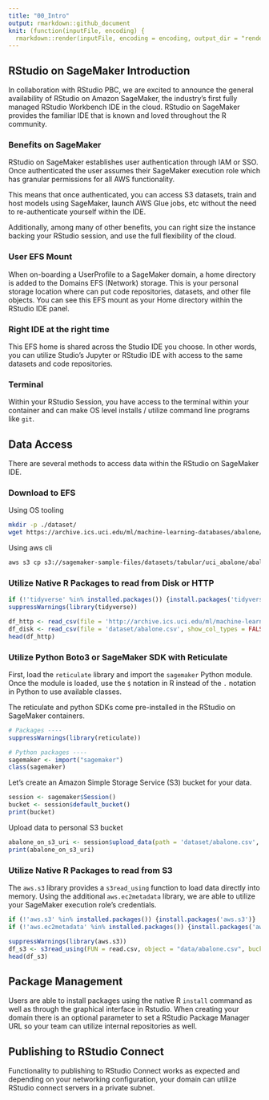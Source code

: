 ```yaml
---
title: "00_Intro"
output: rmarkdown::github_document
knit: (function(inputFile, encoding) {
  rmarkdown::render(inputFile, encoding = encoding, output_dir = "rendered") })
---
```


## RStudio on SageMaker Introduction
In collaboration with RStudio PBC, we are excited to announce the general 
availability of RStudio on Amazon SageMaker, the industry’s first fully managed 
RStudio Workbench IDE in the cloud. RStudio on SageMaker provides the familiar 
IDE that is known and loved throughout the R community.

### Benefits on SageMaker
RStudio on SageMaker establishes user authentication through IAM or SSO. Once 
authenticated the user assumes their SageMaker execution role which has granular 
permissions for all AWS functionality.

This means that once authenticated, you can access S3 datasets, train and host 
models using SageMaker, launch AWS Glue jobs, etc without the need to 
re-authenticate yourself within the IDE.

Additionally, among many of other benefits, you can right size the instance 
backing your RStudio session, and use the full flexibility of the cloud.

### User EFS Mount
When on-boarding a UserProfile to a SageMaker domain, a home directory is added 
to the Domains EFS (Network) storage. This is your personal storage location 
where can put code repositories, datasets, and other file objects. You can 
see this EFS mount as your Home directory within the RStudio IDE panel.

### Right IDE at the right time
This EFS home is shared across the Studio IDE you choose. In other words, you 
can utilize Studio's Jupyter or RStudio IDE with access to the same datasets 
and code repositories. 

### Terminal
Within your RStudio Session, you have access to the terminal within your 
container and can make OS level installs / utilize command line programs like 
`git`. 

## Data Access
There are several methods to access data within the RStudio on SageMaker IDE. 

### Download to EFS
Using OS tooling
```bash
mkdir -p ./dataset/
wget https://archive.ics.uci.edu/ml/machine-learning-databases/abalone/abalone.data -O ./dataset/abalone.csv
```


Using aws cli
```bash
aws s3 cp s3://sagemaker-sample-files/datasets/tabular/uci_abalone/abalone.csv ./dataset/
```


### Utilize Native R Packages to read from Disk or HTTP
```r
if (!'tidyverse' %in% installed.packages()) {install.packages('tidyverse')}
suppressWarnings(library(tidyverse))
```

```r
df_http <- read_csv(file = 'http://archive.ics.uci.edu/ml/machine-learning-databases/abalone/abalone.data', show_col_types = FALSE)
df_disk <- read_csv(file = 'dataset/abalone.csv', show_col_types = FALSE)
head(df_http)
```

### Utilize Python Boto3 or SageMaker SDK with Reticulate
First, load the `reticulate` library and import the `sagemaker` Python module.
Once the module is loaded, use the `$` notation in R instead of the `.` notation
in Python to use available classes.

The reticulate and python SDKs come pre-installed in the RStudio on SageMaker
containers.
```r
# Packages ----
suppressWarnings(library(reticulate))

# Python packages ----
sagemaker <- import("sagemaker")
class(sagemaker)
```

Let’s create an Amazon Simple Storage Service (S3) bucket for your data.
```r
session <- sagemaker$Session()
bucket <- session$default_bucket()
print(bucket)
```

Upload data to personal S3 bucket
```r
abalone_on_s3_uri <- session$upload_data(path = 'dataset/abalone.csv', bucket = bucket, key_prefix = 'data')
print(abalone_on_s3_uri)
```


### Utilize Native R Packages to read from S3
The `aws.s3` library provides a `s3read_using` function to load data directly 
into memory. Using the additional `aws.ec2metadata` library, we are able to 
utilize your SageMaker execution role's credentials.
```r
if (!'aws.s3' %in% installed.packages()) {install.packages('aws.s3')}
if (!'aws.ec2metadata' %in% installed.packages()) {install.packages('aws.ec2metadata')}

suppressWarnings(library(aws.s3))
df_s3 <- s3read_using(FUN = read.csv, object = "data/abalone.csv", bucket = bucket)
head(df_s3)
```


## Package Management
Users are able to install packages using the native R `install` command as well 
as through the graphical interface in Rstudio. When creating your domain there 
is an optional parameter to set a RStudio Package Manager URL so your team 
can utilize internal repositories as well.

## Publishing to RStudio Connect
Functionality to publishing to RStudio Connect works as expected and depending 
on your networking configuration, your domain can utilize RStudio connect 
servers in a private subnet.

